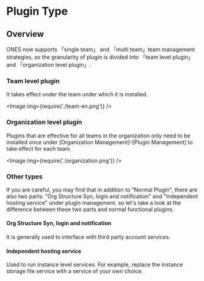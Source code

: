 
# Plugin Type

## Overview

ONES now supports 「single team」 and 「multi team」team management strategies, so the granularity of plugin is divided into 「team level plugin」and 「organization level plugin」.

### Team level plugin

It takes effect under the team under which it is installed.

<Image img={require('./team-en.png')} />

### Organization level plugin

Plugins that are effective for all teams in the organization only need to be installed once under [Organization Management]-[Plugin Management] to take effect for each team.

<Image img={require('./organization.png')} />

### Other types

If you are careful, you may find that in addition to "Normal Plugin", there are also two parts: "Org Structure Syn, login and notification" and "Independent hosting service" under plugin management. so let's take a look at the difference between these two parts and normal functional plugins.

#### Org Structure Syn, login and notification

It is generally used to interface with third party account services.

#### Independent hosting service

Used to run instance level services. For example, replace the instance storage file service with a service of your own choice.
